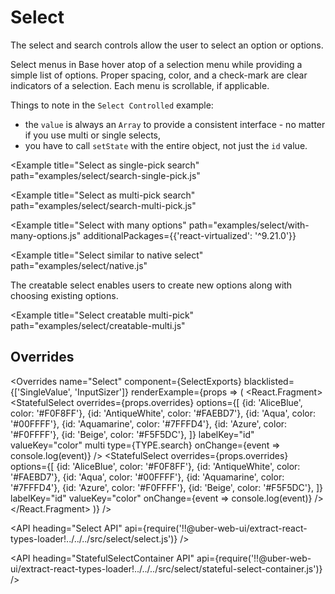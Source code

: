 <!--
Copyright (c) 2018-2019 Uber Technologies, Inc.

This source code is licensed under the MIT license found in the
LICENSE file in the root directory of this source tree.
-->





# Select

The select and search controls allow the user to select an option or options.

Select menus in Base hover atop of a selection menu while providing a simple list of options.
Proper spacing, color, and a check-mark are clear indicators of a selection. Each menu is
scrollable, if applicable.

<Example title="Select basic usage" path="examples/select/basic.js">
  <SelectBasic />
</Example>

<Example title="Select controlled example" path="examples/select/controlled.js">
  <SelectControlled />
</Example>

Things to note in the `Select Controlled` example:

* the `value` is always an `Array` to provide a consistent interface - no matter if you use multi or single selects,
* you have to call `setState` with the entire object, not just the `id` value.

<Example title="Select with overridden menu" path="examples/select/overridden.js">
  <SelectOverridden />
</Example>

<Example title="Select with custom labels" path="examples/select/label.js">
  <SelectLabel />
</Example>

<Example
  title="Select as single-pick search"
  path="examples/select/search-single-pick.js"
>
  <SelectSinglePickSearch />
</Example>

<Example
  title="Select as multi-pick search"
  path="examples/select/search-multi-pick.js"
>
  <SelectMultiPickSearch />
</Example>

<Example
  title="Select with many options"
  path="examples/select/with-many-options.js"
  additionalPackages={{'react-virtualized': '^9.21.0'}}
>
  <SelectWithManyOptions />
</Example>

<Example
  title="Select similar to native select"
  path="examples/select/native.js"
>
  <SelectNative />
</Example>

<Example title="Select creatable" path="examples/select/creatable.js">
  <SelectCreatable />
</Example>

The creatable select enables users to create new options along with choosing
existing options.

<Example
  title="Select creatable multi-pick"
  path="examples/select/creatable-multi.js"
>
  <SelectCreatableMulti />
</Example>

<Example title="Select in a modal dialog" path="examples/select/in-modal.js">
  <SelectInModal />
</Example>

## Overrides

<Overrides
  name="Select"
  component={SelectExports}
  blacklisted={['SingleValue', 'InputSizer']}
  renderExample={props => (
    <React.Fragment>
      <StatefulSelect
        overrides={props.overrides}
        options={[
          {id: 'AliceBlue', color: '#F0F8FF'},
          {id: 'AntiqueWhite', color: '#FAEBD7'},
          {id: 'Aqua', color: '#00FFFF'},
          {id: 'Aquamarine', color: '#7FFFD4'},
          {id: 'Azure', color: '#F0FFFF'},
          {id: 'Beige', color: '#F5F5DC'},
        ]}
        labelKey="id"
        valueKey="color"
        multi
        type={TYPE.search}
        onChange={event => console.log(event)}
      />
      <Block marginTop="scale800">
        <StatefulSelect
          overrides={props.overrides}
          options={[
            {id: 'AliceBlue', color: '#F0F8FF'},
            {id: 'AntiqueWhite', color: '#FAEBD7'},
            {id: 'Aqua', color: '#00FFFF'},
            {id: 'Aquamarine', color: '#7FFFD4'},
            {id: 'Azure', color: '#F0FFFF'},
            {id: 'Beige', color: '#F5F5DC'},
          ]}
          labelKey="id"
          valueKey="color"
          onChange={event => console.log(event)}
        />
      </Block>
    </React.Fragment>
  )}
/>

<API
  heading="Select API"
  api={require('!!@uber-web-ui/extract-react-types-loader!../../../src/select/select.js')}
/>

<API
  heading="StatefulSelectContainer API"
  api={require('!!@uber-web-ui/extract-react-types-loader!../../../src/select/stateful-select-container.js')}
/>
